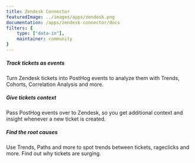 ```yaml
---
title: Zendesk Connector
featuredImage: ../images/apps/zendesk.png
documentation: /apps/zendesk-connector/docs
filters: {
    type: ["data-in"],
    maintainer: community
}
---
```


<Section
    divider={false}
    title="Debug issues faster and solve customer issues by linking Zendesk and PostHog with a two-way integration."
    size="full"
    cols={3}
>
    <div>
        <h5>Track tickets as events</h5>
        <p>Turn Zendesk tickets into PostHog events to analyze them with Trends, Cohorts, Correlation Analysis and more. </p>
    </div>
    <div>
        <h5>Give tickets context</h5>
        <p>Pass PostHog events over to Zendesk, so you get additional context and insight whenever a new ticket is created. </p>
    </div>
    <div>
        <h5>Find the root causes</h5>
        <p>Use Trends, Paths and more to spot trends between tickets, rageclicks and more. Find out why tickets are surging.</p>
    </div>
</Section>

<TutorialsSlider topic="zendesk" />

<Documentation />
